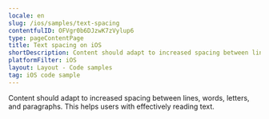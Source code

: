 ```yaml
---
locale: en
slug: /ios/samples/text-spacing
contentfulID: OFVgr0b6DJzwK7zVylup6
type: pageContentPage
title: Text spacing on iOS
shortDescription: Content should adapt to increased spacing between lines, words, letters, and paragraphs.
platformFilter: iOS
layout: Layout - Code samples
tag: iOS code sample
---
```


Content should adapt to increased spacing between lines, words, letters, and paragraphs. This helps users with effectively reading text.

<CodeSample id="text-spacing" locale="en" platform="ios"/>
